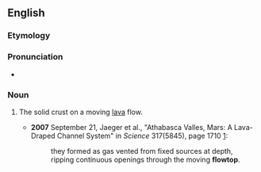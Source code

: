 ==English==

===Etymology===
{{compound|en|flow|top}}

===Pronunciation===
* {{a|US}} {{IPA|ˈfloʊtɑp|lang=en}}

===Noun===
{{en-noun}}

# {{lb|en|geology}} The solid crust on a moving [[lava]] flow.
#* '''2007''' September 21, Jaeger et al., "Athabasca Valles, Mars: A Lava-Draped Channel System" in ''Science'' 317(5845), page 1710 [http://www.sciencemag.org/cgi/content/full/317/5845/1709]:
#*: they formed as gas vented from fixed sources at depth, ripping continuous openings through the moving '''flowtop'''.